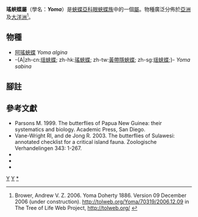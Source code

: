 {{NoteTA
|G1=Butterfly
}}
{{Automatic Taxobox
| taxon = Yoma
| authority = Doherty, 1886
| fossil_range = {{fossilrange|22|0|earliest=31}}<small>從[[中新世|中新世]]至今<ref name=w2006>Wahlberg, N. 2006. That awkward age for butterflies: insights from the age of the butterfly subfamily Nymphalinae. Systematic Biology 55:703-714. {{en}}</ref></small>
| image = Australian lurcher.jpg
| image_caption = 瑤蛺蝶／黃帶隱蛺蝶<br />''Yoma sabina''
| type_species = 瑤蛺蝶／黃帶隱蛺蝶<br />''Yoma vasuki''
| type_species_authority = Doherty, 1886
| subdivision_ranks = 物種
| subdivision = 共2種，詳見正文。
| synonyms =
}}

'''瑤蛺蝶屬'''（學名：'''''Yoma'''''）是[[蛺蝶亞科|蛺蝶亞科]][[眼蛺蝶族|眼蛺蝶族]]中的一個[[屬|屬]]。物種廣泛分佈於[[亞洲|亞洲]]及[[大洋洲|大洋洲]]<ref>Brower, Andrew V. Z. 2006. Yoma Doherty 1886. Version 09 December 2006 (under construction). http://tolweb.org/Yoma/70319/2006.12.09 {{Wayback|url=http://tolweb.org/Yoma/70319/2006.12.09 |date=20191201004504 }} in The Tree of Life Web Project, http://tolweb.org/ {{Wayback|url=http://tolweb.org/ |date=20110515100516 }}</ref>。

== 物種 ==
* [[阿瑤蛺蝶|阿瑤蛺蝶]] ''Yoma algina''
* -{A|zh-cn:[[瑶蛱蝶|瑶蛱蝶]]; zh-hk:[[瑤蛺蝶|瑤蛺蝶]]; zh-tw:[[瑤蛺蝶|黃帶隱蛺蝶]]; zh-sg:[[瑶蛱蝶|瑶蛱蝶]];}- ''Yoma sabina''

== 腳註 ==
{{reflist}}

== 參考文獻 ==
{{Commons category|  Yoma}}
* Parsons M. 1999. The butterflies of Papua New Guinea: their systematics and biology. Academic Press, San Diego.
* Vane-Wright RI, and de Jong R. 2003. The butterflies of Sulawesi: annotated checklist for a critical island fauna. Zoologische Verhandelingen 343: 1-267.
* {{Cite book | author = 徐堉峰 | title = 《臺灣蝴蝶圖鑑．下【蛺蝶】》 | location = 台灣 | publisher = 晨星出版有限公司 | date = 2013年3月10日 | ISBN = 9789861776682 | language= zh-hant }}
* {{Cite book | author = 呂至堅、陳建仁 | title = 《蝴蝶生活史圖鑑》 | location = 台灣 | publisher = 晨星出版有限公司 | date = 2014年3月23日 | ISBN = 9789861777849 | language= zh-hant }}
* {{Cite book | author = 寿建新 周尧 李宇飞 | title = 世界蝴蝶分類名錄 | location = 中國 | publisher = 陝西科學技術出版社 | date = 2006-04-01 | ISBN = 9787536936768 | language= zh-hans }}

{{蛺蝶亞科}}

{{taxonbar}}
[[Category:_1886年描述的分类群|Y]]
[[Category:眼蛺蝶族|Y]]
[[Category:瑤蛺蝶屬|*]]